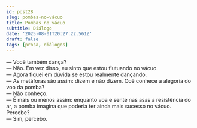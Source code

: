 ```yaml
---
id: post28
slug: pombas-no-vácuo
title: Pombas no vácuo
subtitle: Diálogo
date: '2025-08-01T20:27:22.561Z'
draft: false
tags: [prosa, diálogos]
---
```


— Você também dança?  
— Não. Em vez disso, eu sinto que estou flutuando no vácuo.  
— Agora fiquei em dúvida se estou realmente dançando.  
— As metáforas são assim: dizem e não dizem. Ocê conhece a alegoria do voo da pomba?  
— Não conheço.  
— É mais ou menos assim: enquanto voa e sente nas asas 
a resistência do ar, a pomba imagina que poderia ter ainda mais sucesso no vácuo. Percebe?  
— Sim, percebo.
